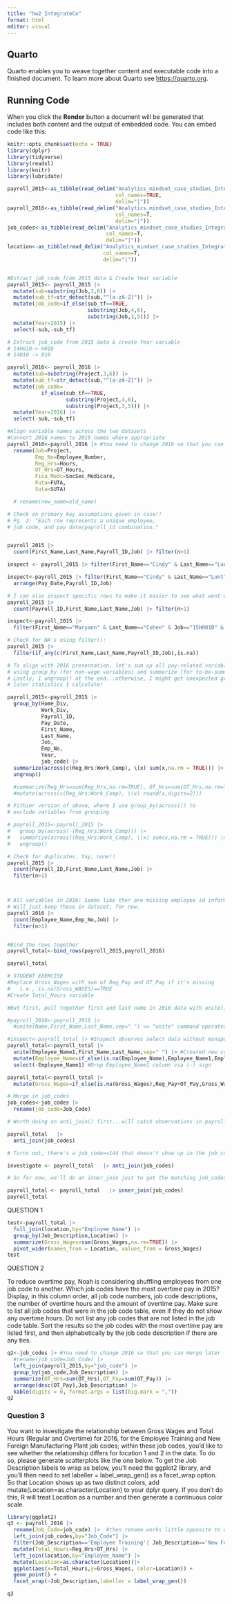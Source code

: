 ```yaml
---
title: "hw2 IntegrateCo"
format: html
editor: visual
---
```


## Quarto

Quarto enables you to weave together content and executable code into a finished document. To learn more about Quarto see <https://quarto.org>.

## Running Code

When you click the **Render** button a document will be generated that includes both content and the output of embedded code. You can embed code like this:

```r
knitr::opts_chunk$set(echo = TRUE)
library(dplyr)
library(tidyverse)
library(readxl)
library(knitr)
library(lubridate)

payroll_2015<-as_tibble(read_delim("Analytics_mindset_case_studies_IntegrateCo_2015payroll.csv",
                                   col_names=TRUE,
                                   delim="|"))
payroll_2016<-as_tibble(read_delim("Analytics_mindset_case_studies_IntegrateCo_2016payroll.csv",
                                   col_names=T,
                                   delim="|"))
job_codes<-as_tibble(read_delim("Analytics_mindset_case_studies_IntegrateCo_jobcodes.csv",
                                col_names=T,
                                delim="|"))
location<-as_tibble(read_delim("Analytics_mindset_case_studies_IntegrateCo_locations.csv",
                               col_names=T,
                               delim="|"))


#Extract job_code from 2015 data & Create Year variable
payroll_2015<- payroll_2015 |> 
  mutate(sub=substring(Job,3,6)) |> 
  mutate(sub_tf=str_detect(sub,"^[a-zA-Z]")) |> 
  mutate(job_code=if_else(sub_tf==TRUE,
                          substring(Job,4,6),
                          substring(Job,3,5))) |> 
  mutate(Year=2015) |> 
  select(-sub,-sub_tf)

# Extract job_code from 2015 data & create Year variable
# 14H010-> H010
# 14010 -> 010

payroll_2016<- payroll_2016 |> 
  mutate(sub=substring(Project,3,6)) |> 
  mutate(sub_tf=str_detect(sub,"^[a-zA-Z]")) |> 
  mutate(job_code=
           if_else(sub_tf==TRUE,
                   substring(Project,4,6),
                   substring(Project,3,5))) |> 
  mutate(Year=2016) |> 
  select(-sub,-sub_tf)

```

```r
#Align variable names across the two datasets
#Convert 2016 names to 2015 names where appropriate
payroll_2016<-payroll_2016 |> #You need to change 2016 so that you can merge later
  rename(Job=Project,
         Emp_No=Employee_Number,
         Reg_Hrs=Hours,
         OT_Hrs=OT_Hours,
         Fica_Medc=SocSec_Medicare,
         Futa=FUTA,
         Suta=SUTA)

  # rename(new_name=old_name)

```

```r
# Check on primary key assumptions given in case!!
# Pg. 2: "Each row represents a unique employee, 
# job code, and pay date/payroll_id combination."


payroll_2015 |> 
  count(First_Name,Last_Name,Payroll_ID,Job) |> filter(n>1)

inspect <- payroll_2015 |> filter(First_Name=="Cindy" & Last_Name=="Lunt") 

inspect<-payroll_2015 |> filter(First_Name=="Cindy" & Last_Name=="Lunt") |> 
  arrange(Pay_Date,Payroll_ID,Job) 

# I can also inspect specific rows to make it easier to see what went wrong
payroll_2015 |> 
  count(Payroll_ID,First_Name,Last_Name,Job) |> filter(n>1) 

inspect<-payroll_2015 |> 
  filter(First_Name=="Maryann" & Last_Name=="Cohen" & Job=="15H001B" & Payroll_ID=="27310006") 

# Check for NA's using filter():
payroll_2015 |> 
  filter(if_any(c(First_Name,Last_Name,Payroll_ID,Job),is.na))

```

```r
# To align with 2016 presentation, let's sum up all pay-related variables, for the same set of other characteristics,
# using group_by (for non-wage variables) and summarize (for to-be-summed wage variables):
# Lastly, I ungroup() at the end...otherwise, I might get unexpected groupings for 
# later statistics I calculate!

payroll_2015<-payroll_2015 |> 
  group_by(Home_Div,
           Work_Div,
           Payroll_ID,
           Pay_Date,
           First_Name,
           Last_Name,
           Job,
           Emp_No,
           Year,
           job_code) |> 
  summarize(across(c(Reg_Hrs:Work_Comp), \(x) sum(x,na.rm = TRUE))) |> #\(x) is the name of the variable/input; across command works for summarize and mutate commands (see below), the \ represents "and"
  ungroup()

  #summarize(Reg_Hrs=sum(Reg_Hrs,na.rm=TRUE), OT_Hrs=sum(OT_Hrs,na.rm=TRUE) <= "Messy" way involves repeating the same     command over and over. "Across" function accomplishes the same task in a more elegant way.
  #mutate(across(c(Reg_Hrs:Work_Comp), \(x) round(x,digits=2)))

# Pithier version of above, where I use group_by(across()) to 
# exclude variables from grouping

# payroll_2015<-payroll_2015 |> 
#   group_by(across(-(Reg_Hrs:Work_Comp))) |> 
#   summarize(across((Reg_Hrs:Work_Comp), \(x) sum(x,na.rm = TRUE))) |> 
#   ungroup()   

# Check for duplicates. Yay, none!!
payroll_2015 |> 
  count(Payroll_ID,First_Name,Last_Name,Job) |> 
  filter(n>1) 



# All variables in 2016: Seems like ther are missing employee id information!
# Will just keep these in dataset, for now.
payroll_2016 |>  
  count(Employee_Name,Emp_No,Job) |> 
  filter(n>1)


#Bind the rows together
payroll_total<-bind_rows(payroll_2015,payroll_2016)

payroll_total
```

```r
# STUDENT EXERCISE
#Replace Gross_Wages with sum of Reg_Pay and OT_Pay if it's missing
#   i.e., is.na(Gross_WAGES)==TRUE
#Create Total_Hours variable

#But first, pull together first and last name in 2016 data with unite()

#payroll_2016<-payroll_2016 |> 
  #unite(Name,First_Name,Last_Name,sep=" ") <= "unite" command operates the same way as "concatenate" in Excel

#inspect<-payroll_total |> #Inspect observes select data without manipulating it
payroll_total<-payroll_total |> 
  unite(Employee_Name1,First_Name,Last_Name,sep=" ") |> #Created new column "Employee_Name1"; "Unite" auto creates new column and concatenates
  mutate(Employee_Name=if_else(is.na(Employee_Name),Employee_Name1,Employee_Name)) |> #If Employee_Name is missing, replace with Employee_Name1, otherwise use original value; "Mutate" can be used to create new columns or modify existing ones
  select(-Employee_Name1) #Drop Employee_Name1 column via (-) sign

payroll_total<-payroll_total |> 
  mutate(Gross_Wages=if_else(is.na(Gross_Wages),Reg_Pay+OT_Pay,Gross_Wages)) #(!) used as "not" (ex: !is.na)


```

```r
# Merge in job_codes  
job_codes<-job_codes |> 
  rename(job_code=Job_Code)

# Worth doing an anti_join() first...will catch observations in payroll_total that might not have a matching job_code in the job_codes file:

payroll_total   |>
  anti_join(job_codes)  

# Turns out, there's a job_code==144 that doesn't show up in the job_codes file! Better investigate for later:

investigate <- payroll_total   |> anti_join(job_codes)

# So for now, we'll do an inner_join just to get the matching job_codes. Note that payroll_total now has one less observation--the one in payroll_total with job_code==144--than before the merge:

payroll_total <- payroll_total   |> inner_join(job_codes)
payroll_total
```

########## QUESTION 1

```r

test<-payroll_total |> 
  full_join(location,by="Employee_Name") |>
  group_by(Job_Description,Location) |> 
  summarize(Gross_Wages=sum(Gross_Wages,na.rm=TRUE)) |>
  pivot_wider(names_from = Location, values_from = Gross_Wages)
test

```

########## QUESTION 2

To reduce overtime pay, Noah is considering shuffling employees from one job code to another. Which job codes have the most overtime pay in 2015? Display, in this column order, all job code numbers, job code descriptions, the number of overtime hours and the amount of overtime pay. Make sure to list all job codes that were in the job code table, even if they do not show any overtime hours. Do not list any job codes that are not listed in the job code table. Sort the results so the job codes with the most overtime pay are listed first, and then alphabetically by the job code description if there are any ties.

```r
q2<-job_codes |> #You need to change 2016 so that you can merge later
  #rename(job_code=Job_Code) |> 
  left_join(payroll_2015,by="job_code") |> 
  group_by(job_code,Job_Description) |>  
  summarize(OT_Hrs=sum(OT_Hrs),OT_Pay=sum(OT_Pay)) |>
  arrange(desc(OT_Pay),Job_Description) |>
  kable(digits = 0, format.args = list(big.mark = ","))
q2
```

### Question 3

You want to investigate the relationship between Gross Wages and Total Hours (Regular and Overtime) for 2016, for the Employee Training and New Foreign Manufacturing Plant job codes; within these job codes, you’d like to see whether the relationship differs for location 1 and 2 in the data. To do so, please generate scatterplots like the one below. To get the Job Description labels to wrap as below, you’ll need the ggplot2 library, and you’ll then need to set labeller = label_wrap_gen() as a facet_wrap option. So that Location shows up as two distinct colors, add mutate(Location=as.character(Location) to your dplyr query. If you don’t do this, R will treat Location as a number and then generate a continuous color scale.

```r
library(ggplot2)
q3 <- payroll_2016 |> 
  rename(Job_Code=job_code) |>  #then rename works little opposite to what you might expect
  left_join(job_codes,by="Job_Code") |>
  filter(Job_Description=='Employee Training'| Job_Description=='New Foreign Manufacturing Plant') |>
  mutate(Total_Hours=Reg_Hrs+OT_Hrs) |>
  left_join(location,by="Employee_Name") |> 
  mutate(Location=as.character(Location))|>
  ggplot(aes(x=Total_Hours,y=Gross_Wages, color=Location)) +
  geom_point() +
  facet_wrap(~Job_Description,labeller = label_wrap_gen()) 

q3
```
